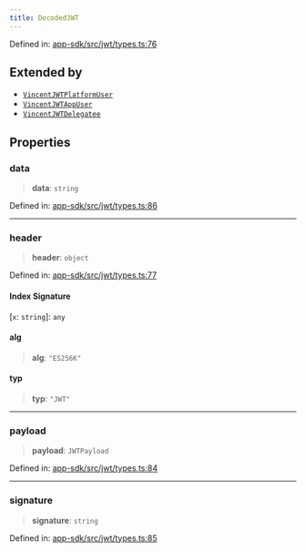 ```yaml
---
title: DecodedJWT
---
```


Defined in: [app-sdk/src/jwt/types.ts:76](https://github.com/LIT-Protocol/Vincent/blob/73da7c01d4eb076a0ff8650f85c7adf29f486588/packages/libs/app-sdk/src/jwt/types.ts#L76)

## Extended by

- [`VincentJWTPlatformUser`](./VincentJWTPlatformUser)
- [`VincentJWTAppUser`](./VincentJWTAppUser)
- [`VincentJWTDelegatee`](./VincentJWTDelegatee)

## Properties

### data

> **data**: `string`

Defined in: [app-sdk/src/jwt/types.ts:86](https://github.com/LIT-Protocol/Vincent/blob/73da7c01d4eb076a0ff8650f85c7adf29f486588/packages/libs/app-sdk/src/jwt/types.ts#L86)

***

### header

> **header**: `object`

Defined in: [app-sdk/src/jwt/types.ts:77](https://github.com/LIT-Protocol/Vincent/blob/73da7c01d4eb076a0ff8650f85c7adf29f486588/packages/libs/app-sdk/src/jwt/types.ts#L77)

#### Index Signature

\[`x`: `string`\]: `any`

#### alg

> **alg**: `"ES256K"`

#### typ

> **typ**: `"JWT"`

***

### payload

> **payload**: `JWTPayload`

Defined in: [app-sdk/src/jwt/types.ts:84](https://github.com/LIT-Protocol/Vincent/blob/73da7c01d4eb076a0ff8650f85c7adf29f486588/packages/libs/app-sdk/src/jwt/types.ts#L84)

***

### signature

> **signature**: `string`

Defined in: [app-sdk/src/jwt/types.ts:85](https://github.com/LIT-Protocol/Vincent/blob/73da7c01d4eb076a0ff8650f85c7adf29f486588/packages/libs/app-sdk/src/jwt/types.ts#L85)
